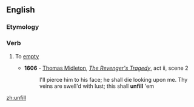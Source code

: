 ==English==

===Etymology===
{{prefix|un|fill|lang=en}}

===Verb===
{{en-verb}}

# {{lb|en|obsolete}} To [[empty]]
#* '''1606''' - [[w:Thomas Midleton|Thomas Midleton]], ''[[s:The Revenger's Tragedy|The Revenger's Tragedy]]'', act ii, scene 2
#*: I'll pierce him to his face; he shall die looking upon me. Thy veins are swell'd with lust; this shall '''unfill''' 'em

[[zh:unfill]]